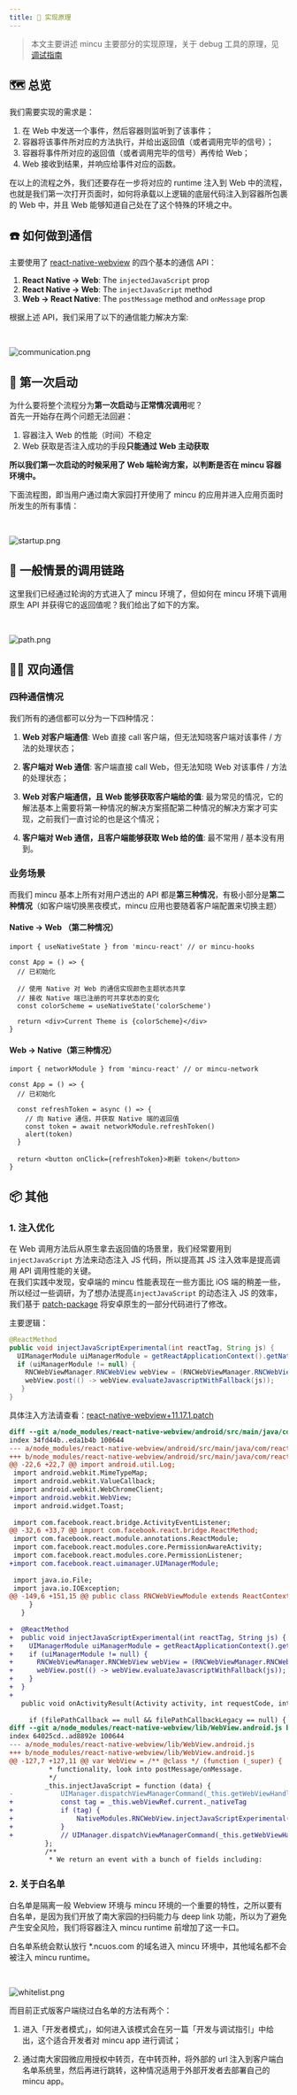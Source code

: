 ```yaml
---
title: 🎼 实现原理
---
```


> 本文主要讲述 mincu 主要部分的实现原理，关于 debug 工具的原理，见 [调试指南](/debug)

## 🗺 总览
我们需要实现的需求是：

1. 在 Web 中发送一个事件，然后容器则监听到了该事件；
2. 容器将该事件所对应的方法执行，并给出返回值（或者调用完毕的信号）；
3. 容器将事件所对应的返回值（或者调用完毕的信号）再传给 Web；
4. Web 接收到结果，并响应给事件对应的函数。


在以上的流程之外，我们还要存在一步将对应的 runtime 注入到 Web 中的流程，也就是我们第一次打开页面时，如何将承载以上逻辑的底层代码注入到容器所包裹的 Web 中，并且 Web 能够知道自己处在了这个特殊的环境之中。

## ☎️ 如何做到通信

主要使用了 [react-native-webview](https://github.com/react-native-webview/react-native-webview) 的四个基本的通信 API：

1. **React Native -> Web**: The `injectedJavaScript` prop
2. **React Native -> Web**: The `injectJavaScript` method
3. **Web -> React Native**: The `postMessage` method and `onMessage` prop

根据上述 API，我们采用了以下的通信能力解决方案:

<br />

![communication.png](../public/impl/communication.png)

## 🏫 第一次启动

为什么要将整个流程分为**第一次启动**与**正常情况调用**呢？<br />首先一开始存在两个问题无法回避：

1. 容器注入 Web 的性能（时间）不稳定
1. Web 获取是否注入成功的手段**只能通过 Web 主动获取**

**所以我们第一次启动的时候采用了 Web 端轮询方案，以判断是否在 mincu 容器环境中。**

下面流程图，即当用户通过南大家园打开使用了 mincu 的应用并进入应用页面时所发生的所有事情：

<br />

![startup.png](../public/impl/startup.png)

## 🚥 一般情景的调用链路

这里我们已经通过轮询的方式进入了 mincu 环境了，但如何在 mincu 环境下调用原生 API 并获得它的返回值呢？我们给出了如下的方案。

<br />

![path.png](../public/impl/path.png)

## 👯‍♂️ 双向通信

### 四种通信情况

我们所有的通信都可以分为一下四种情况：

1. **Web 对客户端通信**: Web 直接 call 客户端，但无法知晓客户端对该事件 / 方法的处理状态；

2. **客户端对 Web 通信**: 客户端直接 call Web，但无法知晓 Web 对该事件 / 方法的处理状态；

3. **Web 对客户端通信，且 Web 能够获取客户端给的值**: 最为常见的情况，它的解法基本上需要将第一种情况的解决方案搭配第二种情况的解决方案才可实现，之前我们一直讨论的也是这个情况；

4. **客户端对 Web 通信，且客户端能够获取 Web 给的值**: 最不常用 / 基本没有用到。


### 业务场景

而我们 mincu 基本上所有对用户透出的 API 都是**第三种情况**，有极小部分是**第二种情况**（如客户端切换黑夜模式，mincu 应用也要随着客户端配置来切换主题）

#### Native -> Web （第二种情况）

```tsx
import { useNativeState } from 'mincu-react' // or mincu-hooks

const App = () => {
  // 已初始化
  
  // 使用 Native 对 Web 的通信实现颜色主题状态共享
  // 接收 Native 端已注册的可共享状态的变化
  const colorScheme = useNativeState('colorScheme')

  return <div>Current Theme is {colorScheme}</div>
}
```

#### Web -> Native（第三种情况）

```tsx
import { networkModule } from 'mincu-react' // or mincu-network

const App = () => {
  // 已初始化
  
  const refreshToken = async () => {
    // 向 Native 通信，并获取 Native 端的返回值
    const token = await networkModule.refreshToken()
    alert(token)
  }

  return <button onClick={refreshToken}>刷新 token</button>
}
```

## 📦 其他

### 1. 注入优化

在 Web 调用方法后从原生拿去返回值的场景里，我们经常要用到 `injectJavaScript` 方法来动态注入 JS 代码，所以提高其 JS 注入效率是提高调用 API 调用性能的关键。<br />在我们实践中发现，安卓端的 mincu 性能表现在一些方面比 iOS 端的稍差一些，所以经过一些调研，为了想办法提高`injectJavaScript` 的动态注入 JS 的效率，我们基于 [patch-package](https://github.com/ds300/patch-package) 将安卓原生的一部分代码进行了修改。

主要逻辑：

```java
@ReactMethod
public void injectJavaScriptExperimental(int reactTag, String js) {
  UIManagerModule uiManagerModule = getReactApplicationContext().getNativeModule(UIManagerModule.class);
  if (uiManagerModule != null) {
    RNCWebViewManager.RNCWebView webView = (RNCWebViewManager.RNCWebView) uiManagerModule.resolveView(reactTag);
    webView.post(() -> webView.evaluateJavascriptWithFallback(js));
   }
}
```

具体注入方法请查看：[react-native-webview+11.17.1.patch](https://github.com/ncuhome/iNCU/blob/dev/patches/react-native-webview%2B11.17.1.patch)

```diff
diff --git a/node_modules/react-native-webview/android/src/main/java/com/reactnativecommunity/webview/RNCWebViewModule.java b/node_modules/react-native-webview/android/src/main/java/com/reactnativecommunity/webview/RNCWebViewModule.java
index 34fd44b..eda1b4b 100644
--- a/node_modules/react-native-webview/android/src/main/java/com/reactnativecommunity/webview/RNCWebViewModule.java
+++ b/node_modules/react-native-webview/android/src/main/java/com/reactnativecommunity/webview/RNCWebViewModule.java
@@ -22,6 +22,7 @@ import android.util.Log;
 import android.webkit.MimeTypeMap;
 import android.webkit.ValueCallback;
 import android.webkit.WebChromeClient;
+import android.webkit.WebView;
 import android.widget.Toast;
 
 import com.facebook.react.bridge.ActivityEventListener;
@@ -32,6 +33,7 @@ import com.facebook.react.bridge.ReactMethod;
 import com.facebook.react.module.annotations.ReactModule;
 import com.facebook.react.modules.core.PermissionAwareActivity;
 import com.facebook.react.modules.core.PermissionListener;
+import com.facebook.react.uimanager.UIManagerModule;
 
 import java.io.File;
 import java.io.IOException;
@@ -149,6 +151,15 @@ public class RNCWebViewModule extends ReactContextBaseJavaModule implements Acti
     }
   }
 
+  @ReactMethod
+  public void injectJavaScriptExperimental(int reactTag, String js) {
+    UIManagerModule uiManagerModule = getReactApplicationContext().getNativeModule(UIManagerModule.class);
+    if (uiManagerModule != null) {
+      RNCWebViewManager.RNCWebView webView = (RNCWebViewManager.RNCWebView) uiManagerModule.resolveView(reactTag);
+      webView.post(() -> webView.evaluateJavascriptWithFallback(js));
+    }
+  }
+
   public void onActivityResult(Activity activity, int requestCode, int resultCode, Intent data) {
 
     if (filePathCallback == null && filePathCallbackLegacy == null) {
diff --git a/node_modules/react-native-webview/lib/WebView.android.js b/node_modules/react-native-webview/lib/WebView.android.js
index 64025cd..ad8892e 100644
--- a/node_modules/react-native-webview/lib/WebView.android.js
+++ b/node_modules/react-native-webview/lib/WebView.android.js
@@ -127,7 +127,11 @@ var WebView = /** @class */ (function (_super) {
          * functionality, look into postMessage/onMessage.
          */
         _this.injectJavaScript = function (data) {
-            UIManager.dispatchViewManagerCommand(_this.getWebViewHandle(), _this.getCommands().injectJavaScript, [data]);
+            const tag = _this.webViewRef.current._nativeTag
+            if (tag) {
+                NativeModules.RNCWebView.injectJavaScriptExperimental(tag, data)
+            }
+            // UIManager.dispatchViewManagerCommand(_this.getWebViewHandle(), _this.getCommands().injectJavaScript, [data]);
         };
         /**
          * We return an event with a bunch of fields including:
```

### 2. 关于白名单

白名单是隔离一般 Webview 环境与 mincu 环境的一个重要的特性，之所以要有白名单，是因为我们开放了南大家园的扫码能力与 deep link 功能，所以为了避免产生安全风险，我们将容器注入 mincu runtime 前增加了这一卡口。

白名单系统会默认放行 *.ncuos.com 的域名进入 mincu 环境中，其他域名都不会被注入 mincu runtime。

<br />

![whitelist.png](../public/impl/whitelist.png)

而目前正式版客户端绕过白名单的方法有两个：

1. 进入「开发者模式」，如何进入该模式会在另一篇「开发与调试指引」中给出，这个适合开发者对 mincu app 进行调试；

2. 通过南大家园微应用授权中转页，在中转页种，将外部的 url 注入到客户端白名单系统里，然后再进行跳转，这种情况适用于外部开发者去部署自己的 mincu app。



